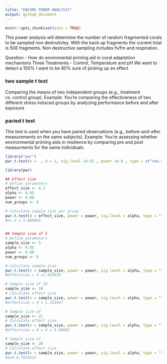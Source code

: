 ```yaml
---
title: "ENCORE POWER ANALYSIS"
output: github_document
---
```


```r
knitr::opts_chunk$set(echo = TRUE)
```

This power analysis will determine the number of random fragmented corals to be sampled non destrutivley. With the back up fragments the current total is 508 fragments. 
Non destructive sampling includes fv/fm and respiration. 

Question - How do enviromental priming aid in coral adaptation mechanisms
Three Treatments - Control, Temperature and pH
We want to detect a 100%
I want to be 80% sure of picking up an effect

### two sample t test
Comparing the means of two independent groups (e.g., treatment vs. control group).
Example: You’re comparing the effectiveness of two different stress induced groups by analyzing performance  before and after exposure

### paried t test
This test is used when you have paired observations (e.g., before-and-after measurements on the same subjects).
Example: You’re assessing whether environmental priming aids in resilience by comparing pre and post measurments for the same individuals.

```r
library("pwr")
pwr.t.test(n =  , d = 1, sig.level =0.01 , power =0.8 , type = c("two.sample", "one.sample", "paried" ))
```

```r
library(pwr)

## Effect size 
# Define parameters
effect_size <- 0.2  
alpha <- 0.05
power <- 0.80
num_groups <- 6

# Calculate sample size per group
pwr.t.test(d = effect_size, power = power, sig.level = alpha, type = "two.sample")
#n= n = 5.089995


## Sample size of 5 
# Define parameters 
sample_size <- 5  
alpha <- 0.05
power <- 0.80
num_groups <- 6

# Calculate sample size 
pwr.t.test(n = sample_size, power = power, sig.level = alpha, type = "two.sample")
#effectsize = d =2.024439

# Sample size of 10 
sample_size <- 10  
# Calculate effect size 
pwr.t.test(n = sample_size, power = power, sig.level = alpha, type = "two.sample")
#effectsize = d = 1.324947

# Sample size of  
sample_size <- 21  
# Calculate effect size 
pwr.t.test(n = sample_size, power = power, sig.level = alpha, type = "two.sample")
#effectsize = d = d = 0.88605

# Sample size of  
sample_size <- 26  
# Calculate effect size 
pwr.t.test(n = sample_size, power = power, sig.level = alpha, type = "two.sample")
#d=0.0.7923522

```

